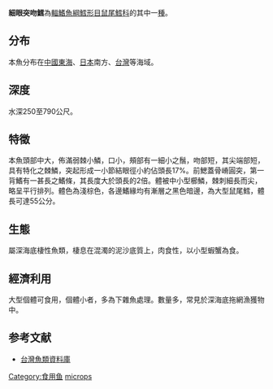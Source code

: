 {{Speciesbox
| name = 細眼突吻鱈
| status = NE
| status_system = iucn3.1
| trend = unknow
| genus = Coryphaenoides
| species = microps
| authority = [[Smith_&_Radcliffe|Smith & Radcliffe]], 1912
}}
'''細眼突吻鱈'''為[[輻鰭魚綱|輻鰭魚綱]][[鱈形目|鱈形目]][[鼠尾鱈科|鼠尾鱈科]]的其中一[[種|種]]。

==分布==
本魚分布在[[中國|中國]][[東海|東海]]、[[日本|日本]]南方、[[台灣|台灣]]等海域。

==深度==
水深250至790公尺。

==特徵==
本魚頭部中大，佈滿弱棘小鱗，口小，頰部有一細小之鬚，吻部短，其尖端部短，具有特化之棘鱗，突起形成一小節結眼徑小約佔頭長17%。前鰓蓋骨嵴圓突，第一背鰭有一甚長之鰭條，其長度大於頭長的2倍。體被中小型櫛鱗，棘刺細長而尖，略呈平行排列。體色為淺棕色，各邊鰭緣均有漸層之黑色暗邊，為大型鼠尾鱈，體長可達55公分。

==生態==
屬深海底棲性魚類，棲息在混濁的泥沙底質上，肉食性，以小型蝦蟹為食。

==經濟利用==
大型個體可食用，個體小者，多為下雜魚處理。數量多，常見於深海底拖網漁獲物中。

==参考文献==
*[http://fishdb.sinica.edu.tw/ 台灣魚類資料庫] {{Wayback|url=http://fishdb.sinica.edu.tw/ |date=20160304193340 }}
{{Taxonbar|from=Q526869}}

[[Category:食用鱼|Category:食用鱼]]
[[Category:突吻鱈屬|microps]]